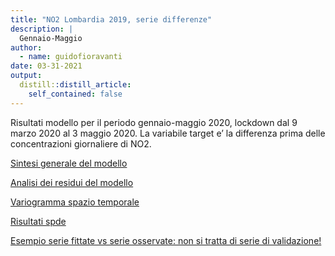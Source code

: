 ```yaml
---
title: "NO2 Lombardia 2019, serie differenze"
description: |
  Gennaio-Maggio
author:
  - name: guidofioravanti
date: 03-31-2021
output:
  distill::distill_article:
    self_contained: false
---
```


Risultati modello per il periodo gennaio-maggio 2020, lockdown dal 9 marzo 2020 al 3 maggio 2020. La variabile target e' la differenza prima delle concentrazioni giornaliere di NO2.


[Sintesi generale del modello](./analisi-covariate.html)

[Analisi dei residui del modello](./analisi-residui-modello.html)

[Variogramma spazio temporale](./disegnaVariogramma.html)

[Risultati spde](./risultati-spde.html)

[Esempio serie fittate vs serie osservate: non si tratta di serie di validazione!](./serieFittate.html)